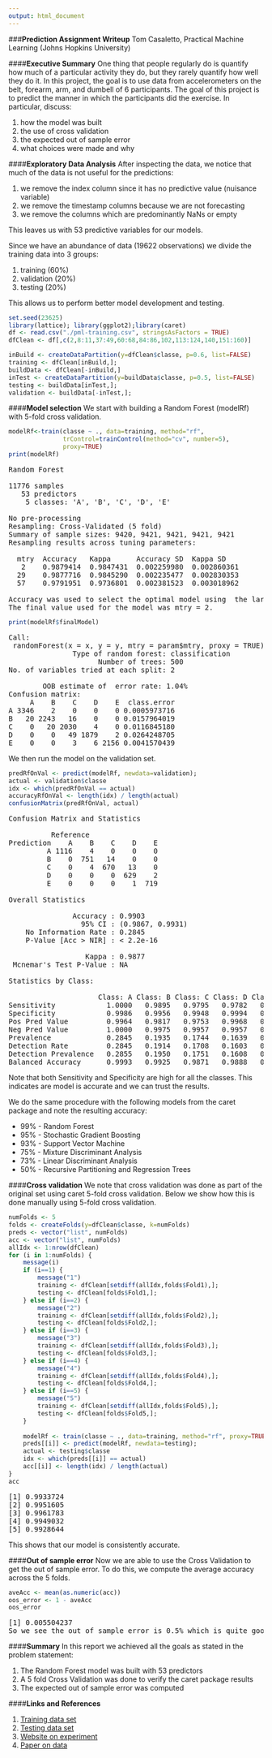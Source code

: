 ```yaml
---
output: html_document
---
```

###<b>Prediction Assignment Writeup</b>
Tom Casaletto, Practical Machine Learning (Johns Hopkins University)

####<b>Executive Summary</b>
One thing that people regularly do is quantify how much of a particular activity they do, but they rarely quantify how well they do it. In this project, the goal is to use data from accelerometers on the belt, forearm, arm, and dumbell of 6 participants.  The goal of this project is to predict the manner in which the participants did the exercise.  In particular, discuss:
<ol>
<li>how the model was built
<li>the use of cross validation
<li>the expected out of sample error
<li>what choices were made and why
</ol>

####<b>Exploratory Data Analysis</b>
After inspecting the data, we notice that much of the data is not useful for the predictions:
<ol>
<li>we remove the index column since it has no predictive value (nuisance variable)
<li>we remove the timestamp columns because we are not forecasting
<li>we remove the columns which are predominantly NaNs or empty
</ol>
This leaves us with 53 predictive variables for our models.

Since we have an abundance of data (19622 observations) we divide the training data into 3 groups:
<ol>
<li>training (60%)
<li>validation (20%)
<li>testing (20%)
</ol>
This allows us to perform better model development and testing.
```r
set.seed(23625)
library(lattice); library(ggplot2);library(caret)
df <- read.csv("./pml-training.csv", stringsAsFactors = TRUE)
dfClean <- df[,c(2,8:11,37:49,60:68,84:86,102,113:124,140,151:160)]

inBuild <- createDataPartition(y=dfClean$classe, p=0.6, list=FALSE)
training <- dfClean[inBuild,];
buildData <- dfClean[-inBuild,]
inTest <- createDataPartition(y=buildData$classe, p=0.5, list=FALSE)
testing <- buildData[inTest,];
validation <- buildData[-inTest,];
```

####<b>Model selection</b>
We start with building a Random Forest (modelRf) with 5-fold cross validation.
```r
modelRf<-train(classe ~ ., data=training, method="rf",
               trControl=trainControl(method="cv", number=5),
               proxy=TRUE)
print(modelRf)
```
<pre>
Random Forest 

11776 samples
   53 predictors
    5 classes: 'A', 'B', 'C', 'D', 'E' 

No pre-processing
Resampling: Cross-Validated (5 fold) 
Summary of sample sizes: 9420, 9421, 9421, 9421, 9421 
Resampling results across tuning parameters:

  mtry  Accuracy   Kappa      Accuracy SD  Kappa SD   
   2    0.9879414  0.9847431  0.002259980  0.002860361
  29    0.9877716  0.9845290  0.002235477  0.002830353
  57    0.9791951  0.9736801  0.002381523  0.003018962

Accuracy was used to select the optimal model using  the largest value.
The final value used for the model was mtry = 2. 
</pre>
```r
print(modelRf$finalModel)
```
<pre>
Call:
 randomForest(x = x, y = y, mtry = param$mtry, proxy = TRUE) 
               Type of random forest: classification
                     Number of trees: 500
No. of variables tried at each split: 2

        OOB estimate of  error rate: 1.04%
Confusion matrix:
     A    B    C    D    E  class.error
A 3346    2    0    0    0 0.0005973716
B   20 2243   16    0    0 0.0157964019
C    0   20 2030    4    0 0.0116845180
D    0    0   49 1879    2 0.0264248705
E    0    0    3    6 2156 0.0041570439
</pre>

We then run the model on the validation set.
```r
predRfOnVal <- predict(modelRf, newdata=validation);
actual <- validation$classe
idx <- which(predRfOnVal == actual)
accuracyRfOnVal <- length(idx) / length(actual)
confusionMatrix(predRfOnVal, actual)
```
<pre>
Confusion Matrix and Statistics

          Reference
Prediction    A    B    C    D    E
         A 1116    4    0    0    0
         B    0  751   14    0    0
         C    0    4  670   13    0
         D    0    0    0  629    2
         E    0    0    0    1  719

Overall Statistics
                                          
               Accuracy : 0.9903          
                 95% CI : (0.9867, 0.9931)
    No Information Rate : 0.2845          
    P-Value [Acc > NIR] : < 2.2e-16       
                                          
                  Kappa : 0.9877          
 Mcnemar's Test P-Value : NA              

Statistics by Class:

                     Class: A Class: B Class: C Class: D Class: E
Sensitivity            1.0000   0.9895   0.9795   0.9782   0.9972
Specificity            0.9986   0.9956   0.9948   0.9994   0.9997
Pos Pred Value         0.9964   0.9817   0.9753   0.9968   0.9986
Neg Pred Value         1.0000   0.9975   0.9957   0.9957   0.9994
Prevalence             0.2845   0.1935   0.1744   0.1639   0.1838
Detection Rate         0.2845   0.1914   0.1708   0.1603   0.1833
Detection Prevalence   0.2855   0.1950   0.1751   0.1608   0.1835
Balanced Accuracy      0.9993   0.9925   0.9871   0.9888   0.9985
</pre>

Note that both Sensitivity and Specificity are high for all the classes.  This indicates are model is accurate and we can trust the results.

We do the same procedure with the following models from the caret package and note the resulting accuracy:
<ul>
<li>99% - Random Forest
<li>95% - Stochastic Gradient Boosting
<li>93% - Support Vector Machine
<li>75% - Mixture Discriminant Analysis
<li>73% - Linear Discriminant Analysis
<li>50% - Recursive Partitioning and Regression Trees
</ul>


####<b>Cross validation</b>
We note that cross validation was done as part of the original set using caret 5-fold cross validation.  Below we show how this is done manually using 5-fold cross validation.
```r
numFolds <- 5
folds <- createFolds(y=dfClean$classe, k=numFolds)
preds <- vector("list", numFolds)
acc <- vector("list", numFolds)
allIdx <- 1:nrow(dfClean)
for (i in 1:numFolds) {
    message(i)
    if (i==1) {
        message("1")
        training <- dfClean[setdiff(allIdx,folds$Fold1),];
        testing <- dfClean[folds$Fold1,];
    } else if (i==2) {
        message("2")
        training <- dfClean[setdiff(allIdx,folds$Fold2),];
        testing <- dfClean[folds$Fold2,];
    } else if (i==3) {
        message("3")
        training <- dfClean[setdiff(allIdx,folds$Fold3),];
        testing <- dfClean[folds$Fold3,];
    } else if (i==4) {
        message("4")
        training <- dfClean[setdiff(allIdx,folds$Fold4),];
        testing <- dfClean[folds$Fold4,];
    } else if (i==5) {
        message("5")
        training <- dfClean[setdiff(allIdx,folds$Fold5),];
        testing <- dfClean[folds$Fold5,];
    }
    
    modelRf <- train(classe ~ ., data=training, method="rf", proxy=TRUE)
    preds[[i]] <- predict(modelRf, newdata=testing);
    actual <- testing$classe
    idx <- which(preds[[i]] == actual)
    acc[[i]] <- length(idx) / length(actual)
}
acc
```
<pre>
[1] 0.9933724
[2] 0.9951605
[3] 0.9961783
[4] 0.9949032
[5] 0.9928644
</pre>
This shows that our model is consistently accurate.

####<b>Out of sample error</b>
Now we are able to use the Cross Validation to get the out of sample error.  To do this, we compute the average accuracy across the 5 folds.
```r
aveAcc <- mean(as.numeric(acc))
oos_error <- 1 - aveAcc
oos_error
```
<pre>
[1] 0.005504237
So we see the out of sample error is 0.5% which is quite good.
</pre>

####<b>Summary</b>
In this report we achieved all the goals as stated in the problem statement:
<ol>
<li>The Random Forest model was built with 53 predictors
<li>A 5 fold Cross Validation was done to verify the caret package results
<li>The expected out of sample error was computed
</ol>


####<b>Links and References</b>
<ol>
<li>[Training data set](https://www.youtube.com/watch?v=bfGhfalZR-Y)
<li>[Testing data set](https://www.youtube.com/watch?v=itEyHjNjMIc)  
<li>[Website on experiment](http://groupware.les.inf.puc-rio.br/har)
<li>[Paper on data](http://groupware.les.inf.puc-rio.br/public/papers/2013.Velloso.QAR-WLE.pdf)
</ol>
